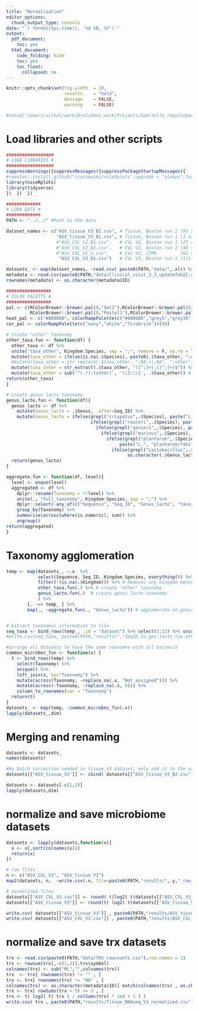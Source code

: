 ```yaml
---
title: "Normalization"
editor_options:
  chunk_output_type: console
date: "`r format(Sys.time(), '%d %B, %Y')`"
output:
  pdf_document:
    toc: yes
  html_document:
    code_folding: hide
    toc: yes
    toc_float:
      collapsed: no
---
```


```r
knitr::opts_chunk$set(fig.width  = 10,
                      results    = "hold",
                      message    = FALSE,
                      warning    = FALSE)

#setwd("/Users/vilkal/work/Brolidens_work/Projects/Gabriella_repo/reports/rmarkdown")
```

# Load libraries and other scripts

```r
##################
# LOAD LIBRARIES #
##################
suppressWarnings({suppressMessages({suppressPackageStartupMessages({
#remotes::install_github("czarnewski/niceRplots",upgrade = "always",force = T)
library(niceRplots)
library(tidyverse)
})  })  })

#############
# LODA DATA #
#############
PATH <- "../../" #Path to the data

dataset_names <- c("ASV_tissue_V3_B2.csv", # Tissue, Boston run 2 (95 samples)
                   "ASV_tissue_V3_B1.csv", # Tissue, Boston run 1 (1 sample)
                   #"ASV_CVL_V2_B1.csv",   # CVL V2, Boston run 1 (27 samples)
                   #"ASV_CVL_V2_B2.csv",   # CVL V2, Boston run 2 (49 samples)
                   #"ASV_CVL_V2_S.csv",    # CVL V2, CTMR         (62 samples)
                    "ASV_CVL_V3_B1.csv")   # CVL V3, Boston run 1 (111 samples)

datasets_ <- map(dataset_names, ~read.csv( paste0(PATH,"data/",.x))) %>% set_names(., dataset_names)
metadata <- read.csv(paste0(PATH,"data/Clinical_visit_2_3_updatefeb22.csv"))
rownames(metadata) <- as.character(metadata$ID)

#################
# COLOR PALETTS #
#################
pal <- c(RColorBrewer::brewer.pal(9,"Set1"),RColorBrewer::brewer.pal(8,"Set2"),
         RColorBrewer::brewer.pal(9,"Pastel1"),RColorBrewer::brewer.pal(8,"Pastel2")) #color pallete for plots
heat_pal <- c("#000000", colorRampPalette(c("#000000","grey5","grey30","orange3","yellow","yellow","white"))(90))
cor_pal <- colorRampPalette(c("navy","white","firebrick"))(90)
```

```r
# create "other" taxonomy
other_taxa.fun <- function(df) {
  other_taxa <- df %>%
  unite("taxa_other", Kingdom:Species, sep = ";", remove = F, na.rm = T) %>%
  mutate(taxa_other = ifelse(is.na(.$Species), paste0(.$taxa_other, ";other"), .$taxa_other)) %>%
  #mutate(taxa_other = str_replace(.$taxa_other, ";NA.+|;NA", ";other")) %>%
  mutate(taxa_other = str_extract(.$taxa_other, "([^;]+);([^;]+)$")) %>% # get the two last taxa levels
  mutate(taxa_other = sub('^(.*);(other)', '\\2;\\1', .$taxa_other)) # place "other" first
return(other_taxa)
}

# create genus lacto taxonomy
genus_lacto.fun <- function(df){
  genus_lacto <- df %>%
    mutate(Genus_lacto = .$Genus, .after=Seq_ID) %>% 
    mutate(Genus_lacto = ifelse(grepl("crispatus",.$Species), paste("L.", "crispatus/acidophilus"), 
                                ifelse(grepl("reuteri",.$Species), paste("L.", "reuteri/oris/frumenti/antri"),
                                  ifelse(grepl("gasseri",.$Species), paste("L.","gasseri/johnsonii/taiwanensis"),
                                    ifelse(grepl("murinus",.$Species), paste("L.","murinus/animalis/apodemi/salivarius"),
                                      ifelse(grepl("plantarum",.$Species), 
                                           paste("L.", "plantarum/fabifermentans/composti/paraplantarum/graminis/fuchuensis"),
                                        ifelse(grepl("Lactobacillus",.$Genus), paste("L.", .$Species), 
                                              as.character(.$Genus_lacto))))))) )
  return(genus_lacto)
} 

aggregate.fun <- function(df, level){
  level <- enquo(level)
  aggregated <- df %>%
    dplyr::rename(Taxonomy = !!level) %>%
    unite(., "Full_taxonomy", Kingdom:Species, sep = ";") %>%
    dplyr::select(-any_of(c("Sequence", "Seq_ID", "Genus_lacto", "taxa_other", "Full_taxonomy"))) %>%
    group_by(Taxonomy) %>%
    summarise(across(where(is.numeric), sum)) %>%
    ungroup()
return(aggregated)
}
```


# Taxonomy agglomeration

```r
temp <- map(datasets_, ~.x  %>%
            select(Sequence, Seq_ID, Kingdom:Species, everything()) %>%
            filter(!(is.na(.$Kingdom))) %>% # Removes any kingdom being NA
            other_taxa.fun(.) %>% # create "other" taxonomy 
            genus_lacto.fun(.)  # create genus lacto taxonomy
            ) %>%  
        {. ->> temp_ } %>% 
        map(., ~aggregate.fun(., "Genus_lacto")) # agglomerate on genus/lacto spp. lvl.


# Extract taxonomic information to file
seq_taxa <- bind_rows(temp_, .id = "dataset") %>% select(1:12) %>% unique() 
#write.csv(seq_taxa, paste0(PATH,"results/","SeqID_to_gen-lacto_tax-oth",".csv"),row.names = F )

#arrange all datasets to have the same rownames with all bacteria
common_microbes_fun <- function(x) {
  t <- bind_rows(temp) %>%
    select(Taxonomy) %>%
    unique() %>%
    left_join(x, by="Taxonomy") %>%
    mutate(across(Taxonomy, ~replace_na(.x, "Not assigned"))) %>%
    mutate(across(-Taxonomy, ~replace_na(.x, 0))) %>%
    column_to_rownames(var = "Taxonomy")
  return(t)
}
datasets_ <- map(temp, ~common_microbes_fun(.x))
lapply(datasets_,dim)

```

# Merging and renaming

```r
datasets <- datasets_
names(datasets)

#No batch correction needed in tissue_V3 dataset, only add it to the other samples
datasets[["ASV_tissue_V3"]] <- cbind( datasets[["ASV_tissue_V3_B2.csv"]],datasets[["ASV_tissue_V3_B1.csv"]] )

datasets <- datasets[-c(1,2)]
lapply(datasets,dim)


```

# normalize and save microbiome datasets

```r

datasets <- lapply(datasets,function(x){
  x <- x[,sort(colnames(x))]
  return(x)
})

# raw files
n <- c("ASV_CVL_V3", "ASV_tissue_V3")
map2(datasets, n,  ~write.csv(.x, file=paste0(PATH,"results/",.y,"_raw_counts.csv"),row.names = T) )

# normalized files
datasets[["ASV_CVL_V3.csv"]] <- round( t(log2( t(datasets[["ASV_CVL_V3_B1.csv"]]) / colSums(datasets[["ASV_CVL_V3_B1.csv"]]) * 1000 + 1 )),4)
datasets[["ASV_tissue_V3"]] <- round(t( log2( t(datasets[["ASV_tissue_V3"]]) / colSums(datasets[["ASV_tissue_V3"]]) * 1000 + 1 )),4)

write.csv( datasets[["ASV_tissue_V3"]] , paste0(PATH,"results/ASV_tissue_V3_normalized_batch_corrected.csv"),row.names = T )
write.csv( datasets[["ASV_CVL_V3.csv"]] , paste0(PATH,"results/ASV_CVL_V3_normalized_batch_corrected.csv"),row.names = T )
```

# normalize and save trx datasets

```r
trx <- read.csv(paste0(PATH,"data/TRX_rawcounts.csv"),row.names = 1)
trx <- rowsum(trx[,-c(1,2)],trx$symbol)
colnames(trx) <- sub("ML","",colnames(trx))
trx  <- trx[ rownames(trx) != "" , ]
trx <- trx[ rownames(trx) != "NA" , ]
colnames(trx) <- as.character(metadata$ID)[ match(colnames(trx) , as.character(metadata$PatID) ) ]
trx <- trx[ rowSums(trx > 5) >= 3 , ]
trx <- t( log2( t( trx ) / colSums(trx) * 1e6 + 1 ) )
write.csv( trx , paste0(PATH,"results/Tissue_RNAseq_V3_normalized.csv"),row.names = T )
```

